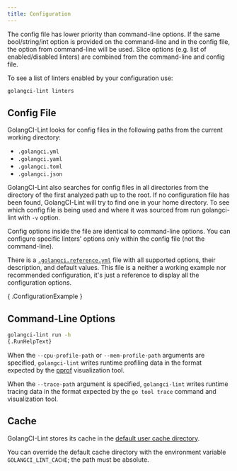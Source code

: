 ```yaml
---
title: Configuration
---
```


The config file has lower priority than command-line options. If the same bool/string/int option is provided on the command-line
and in the config file, the option from command-line will be used.
Slice options (e.g. list of enabled/disabled linters) are combined from the command-line and config file.

To see a list of linters enabled by your configuration use:

```sh
golangci-lint linters
```

## Config File

GolangCI-Lint looks for config files in the following paths from the current working directory:

- `.golangci.yml`
- `.golangci.yaml`
- `.golangci.toml`
- `.golangci.json`

GolangCI-Lint also searches for config files in all directories from the directory of the first analyzed path up to the root.
If no configuration file has been found, GolangCI-Lint will try to find one in your home directory.
To see which config file is being used and where it was sourced from run golangci-lint with `-v` option.

Config options inside the file are identical to command-line options.
You can configure specific linters' options only within the config file (not the command-line).

There is a [`.golangci.reference.yml`](https://github.com/golangci/golangci-lint/blob/master/.golangci.reference.yml) file with all supported options, their description, and default values.
This file is a neither a working example nor recommended configuration, it's just a reference to display all the configuration options.

{ .ConfigurationExample }

## Command-Line Options

```sh
golangci-lint run -h
{.RunHelpText}
```

When the `--cpu-profile-path` or `--mem-profile-path` arguments are specified, `golangci-lint` writes runtime profiling data
in the format expected by the [pprof](https://github.com/google/pprof) visualization tool.

When the `--trace-path` argument is specified, `golangci-lint` writes runtime tracing data in the format expected by
the `go tool trace` command and visualization tool.

## Cache

GolangCI-Lint stores its cache in the [default user cache directory](https://golang.org/pkg/os/#UserCacheDir).

You can override the default cache directory with the environment variable `GOLANGCI_LINT_CACHE`; the path must be absolute.

